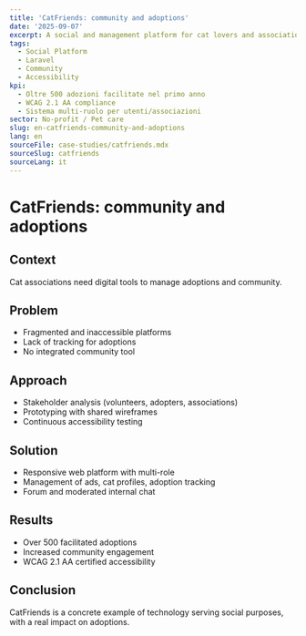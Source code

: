 ```yaml
---
title: 'CatFriends: community and adoptions'
date: '2025-09-07'
excerpt: A social and management platform for cat lovers and associations.
tags:
  - Social Platform
  - Laravel
  - Community
  - Accessibility
kpi:
  - Oltre 500 adozioni facilitate nel primo anno
  - WCAG 2.1 AA compliance
  - Sistema multi-ruolo per utenti/associazioni
sector: No-profit / Pet care
slug: en-catfriends-community-and-adoptions
lang: en
sourceFile: case-studies/catfriends.mdx
sourceSlug: catfriends
sourceLang: it
---
```


# CatFriends: community and adoptions

## Context
Cat associations need digital tools to manage adoptions and community.

## Problem
- Fragmented and inaccessible platforms  
- Lack of tracking for adoptions  
- No integrated community tool

## Approach
- Stakeholder analysis (volunteers, adopters, associations)  
- Prototyping with shared wireframes  
- Continuous accessibility testing

## Solution
- Responsive web platform with multi-role  
- Management of ads, cat profiles, adoption tracking  
- Forum and moderated internal chat

## Results
- Over 500 facilitated adoptions  
- Increased community engagement  
- WCAG 2.1 AA certified accessibility

## Conclusion
CatFriends is a concrete example of technology serving social purposes, with a real impact on adoptions.